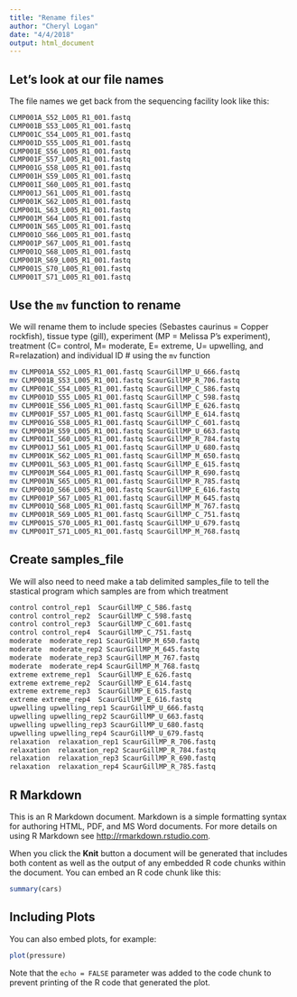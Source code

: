 ```yaml
---
title: "Rename files"
author: "Cheryl Logan"
date: "4/4/2018"
output: html_document
---
```


## Let's look at our file names

The file names we get back from the sequencing facility look like this:
```bash
CLMP001A_S52_L005_R1_001.fastq
CLMP001B_S53_L005_R1_001.fastq
CLMP001C_S54_L005_R1_001.fastq
CLMP001D_S55_L005_R1_001.fastq
CLMP001E_S56_L005_R1_001.fastq
CLMP001F_S57_L005_R1_001.fastq
CLMP001G_S58_L005_R1_001.fastq
CLMP001H_S59_L005_R1_001.fastq
CLMP001I_S60_L005_R1_001.fastq
CLMP001J_S61_L005_R1_001.fastq
CLMP001K_S62_L005_R1_001.fastq
CLMP001L_S63_L005_R1_001.fastq
CLMP001M_S64_L005_R1_001.fastq
CLMP001N_S65_L005_R1_001.fastq
CLMP001O_S66_L005_R1_001.fastq
CLMP001P_S67_L005_R1_001.fastq
CLMP001Q_S68_L005_R1_001.fastq
CLMP001R_S69_L005_R1_001.fastq
CLMP001S_S70_L005_R1_001.fastq
CLMP001T_S71_L005_R1_001.fastq
```

## Use the `mv` function to rename

We will rename them to include species (Sebastes caurinus = Copper rockfish), tissue type (gill), experiment (MP =  Melissa P's experiment), treatment (C= control, M= moderate, E= extreme, U= upwelling, and R=relazation) and individual ID # using the `mv` function

```bash
mv CLMP001A_S52_L005_R1_001.fastq ScaurGillMP_U_666.fastq
mv CLMP001B_S53_L005_R1_001.fastq ScaurGillMP_R_706.fastq
mv CLMP001C_S54_L005_R1_001.fastq ScaurGillMP_C_586.fastq
mv CLMP001D_S55_L005_R1_001.fastq ScaurGillMP_C_598.fastq
mv CLMP001E_S56_L005_R1_001.fastq ScaurGillMP_E_626.fastq
mv CLMP001F_S57_L005_R1_001.fastq ScaurGillMP_E_614.fastq
mv CLMP001G_S58_L005_R1_001.fastq ScaurGillMP_C_601.fastq
mv CLMP001H_S59_L005_R1_001.fastq ScaurGillMP_U_663.fastq
mv CLMP001I_S60_L005_R1_001.fastq ScaurGillMP_R_784.fastq
mv CLMP001J_S61_L005_R1_001.fastq ScaurGillMP_U_680.fastq
mv CLMP001K_S62_L005_R1_001.fastq ScaurGillMP_M_650.fastq
mv CLMP001L_S63_L005_R1_001.fastq ScaurGillMP_E_615.fastq
mv CLMP001M_S64_L005_R1_001.fastq ScaurGillMP_R_690.fastq
mv CLMP001N_S65_L005_R1_001.fastq ScaurGillMP_R_785.fastq
mv CLMP001O_S66_L005_R1_001.fastq ScaurGillMP_E_616.fastq
mv CLMP001P_S67_L005_R1_001.fastq ScaurGillMP_M_645.fastq
mv CLMP001Q_S68_L005_R1_001.fastq ScaurGillMP_M_767.fastq
mv CLMP001R_S69_L005_R1_001.fastq ScaurGillMP_C_751.fastq
mv CLMP001S_S70_L005_R1_001.fastq ScaurGillMP_U_679.fastq
mv CLMP001T_S71_L005_R1_001.fastq ScaurGillMP_M_768.fastq
```

## Create samples_file

We will also need to need make a tab delimited samples_file to tell the stastical program which samples are from which treatment

```bash
control control_rep1  ScaurGillMP_C_586.fastq
control control_rep2  ScaurGillMP_C_598.fastq
control control_rep3  ScaurGillMP_C_601.fastq
control control_rep4  ScaurGillMP_C_751.fastq
moderate  moderate_rep1 ScaurGillMP_M_650.fastq
moderate  moderate_rep2 ScaurGillMP_M_645.fastq
moderate  moderate_rep3 ScaurGillMP_M_767.fastq
moderate  moderate_rep4 ScaurGillMP_M_768.fastq
extreme extreme_rep1  ScaurGillMP_E_626.fastq
extreme extreme_rep2  ScaurGillMP_E_614.fastq
extreme extreme_rep3  ScaurGillMP_E_615.fastq
extreme extreme_rep4  ScaurGillMP_E_616.fastq
upwelling upwelling_rep1 ScaurGillMP_U_666.fastq  
upwelling upwelling_rep2 ScaurGillMP_U_663.fastq 
upwelling upwelling_rep3 ScaurGillMP_U_680.fastq
upwelling upwelling_rep4 ScaurGillMP_U_679.fastq
relaxation  relaxation_rep1 ScaurGillMP_R_706.fastq
relaxation  relaxation_rep2 ScaurGillMP_R_784.fastq
relaxation  relaxation_rep3 ScaurGillMP_R_690.fastq
relaxation  relaxation_rep4 ScaurGillMP_R_785.fastq
```

## R Markdown

This is an R Markdown document. Markdown is a simple formatting syntax for authoring HTML, PDF, and MS Word documents. For more details on using R Markdown see <http://rmarkdown.rstudio.com>.

When you click the **Knit** button a document will be generated that includes both content as well as the output of any embedded R code chunks within the document. You can embed an R code chunk like this:

```r
summary(cars)
```

## Including Plots

You can also embed plots, for example:

```r
plot(pressure)
```

Note that the `echo = FALSE` parameter was added to the code chunk to prevent printing of the R code that generated the plot.
